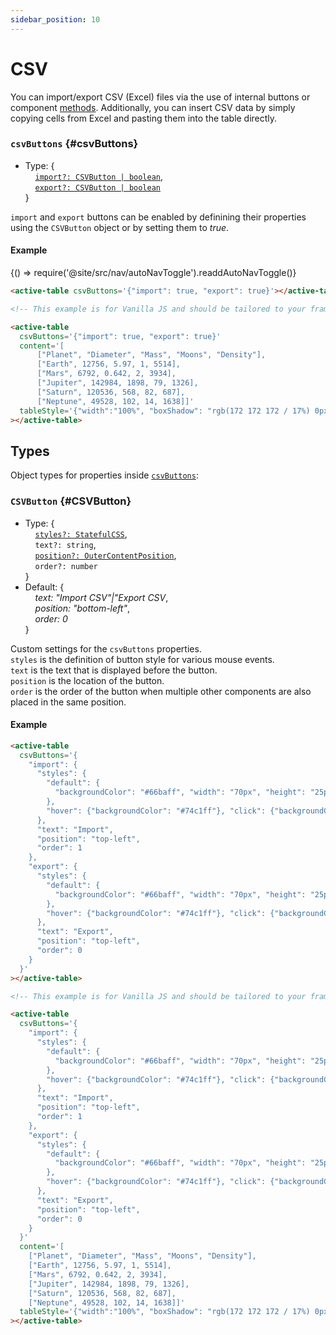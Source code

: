 ```yaml
---
sidebar_position: 10
---
```


# CSV

You can import/export CSV (Excel) files via the use of internal buttons or component [methods](./methods#importCSV). Additionally, you can
insert CSV data by simply copying cells from Excel and pasting them into the table directly.

### `csvButtons` {#csvButtons}

- Type: {<br />
  &nbsp;&nbsp;&nbsp;&nbsp;[`import?: CSVButton | boolean`](#CSVButton), <br />
  &nbsp;&nbsp;&nbsp;&nbsp;[`export?: CSVButton | boolean`](#CSVButton) <br />
  }

`import` and `export` buttons can be enabled by definining their properties using the `CSVButton` object or by setting them to _true_.

#### Example


<BrowserOnly>{() => require('@site/src/nav/autoNavToggle').readdAutoNavToggle()}</BrowserOnly>

<TableContainer>
  <ActiveTable
    csvButtons={{import: true, export: true}}
    content={[
      ['Planet', 'Diameter', 'Mass', 'Moons', 'Density'],
      ['Earth', 12756, 5.97, 1, 5514],
      ['Mars', 6792, 0.642, 2, 3934],
      ['Jupiter', 142984, 1898, 79, 1326],
      ['Saturn', 120536, 568, 82, 687],
      ['Neptune', 49528, 102, 14, 1638],
    ]}
    tableStyle={{width: '100%', boxShadow: 'rgb(172 172 172 / 17%) 0px 0.5px 1px 0px', borderRadius: '2px'}}
  ></ActiveTable>
</TableContainer>

<Tabs>
<TabItem value="js" label="Sample code">

```html
<active-table csvButtons='{"import": true, "export": true}'></active-table>
```

</TabItem>
<TabItem value="py" label="Full code">

```html
<!-- This example is for Vanilla JS and should be tailored to your framework (see Examples) -->

<active-table
  csvButtons='{"import": true, "export": true}'
  content='[
      ["Planet", "Diameter", "Mass", "Moons", "Density"],
      ["Earth", 12756, 5.97, 1, 5514],
      ["Mars", 6792, 0.642, 2, 3934],
      ["Jupiter", 142984, 1898, 79, 1326],
      ["Saturn", 120536, 568, 82, 687],
      ["Neptune", 49528, 102, 14, 1638]]'
  tableStyle='{"width":"100%", "boxShadow": "rgb(172 172 172 / 17%) 0px 0.5px 1px 0px", "borderRadius":"2px"}'
></active-table>
```

</TabItem>
</Tabs>

<LineBreak></LineBreak>

## Types

Object types for properties inside [`csvButtons`](#csvButtons):

### `CSVButton` {#CSVButton}

- Type: {<br />
  &nbsp;&nbsp;&nbsp;&nbsp;[`styles?: StatefulCSS`](./sharedTypes#StatefulCSS), <br />
  &nbsp;&nbsp;&nbsp;&nbsp;`text?: string`, <br />
  &nbsp;&nbsp;&nbsp;&nbsp;[`position?: OuterContentPosition`](./sharedTypes#OuterContentPosition), <br />
  &nbsp;&nbsp;&nbsp;&nbsp;`order?: number` <br />
  }
- Default: {<br />
  &nbsp;&nbsp;&nbsp;&nbsp;_text: "Import CSV"|"Export CSV_, <br />
  &nbsp;&nbsp;&nbsp;&nbsp;_position: "bottom-left"_, <br />
  &nbsp;&nbsp;&nbsp;&nbsp;_order: 0_ <br />
  }

Custom settings for the `csvButtons` properties. <br />
`styles` is the definition of button style for various mouse events. <br />
`text` is the text that is displayed before the button. <br />
`position` is the location of the button. <br />
`order` is the order of the button when multiple other components are also placed in the same position.

#### Example

<TableContainer>
  <ActiveTable
    csvButtons={{
      import: {
        styles: {
          default: {
            backgroundColor: '#66baff',
            width: '70px',
            height: '25px',
            paddingTop: '6px',
            color: 'white',
            border: 'unset',
          },
          hover: {backgroundColor: '#74c1ff'},
          click: {backgroundColor: '#65b9ff'},
        },
        text: 'Import',
        position: 'top-left',
        order: 1,
      },
      export: {
        styles: {
          default: {
            backgroundColor: '#66baff',
            width: '70px',
            height: '25px',
            paddingTop: '6px',
            color: 'white',
            border: 'unset',
          },
          hover: {backgroundColor: '#74c1ff'},
          click: {backgroundColor: '#65b9ff'},
        },
        text: 'Export',
        position: 'top-left',
        order: 0,
      },
    }}
    content={[
      ['Planet', 'Diameter', 'Mass', 'Moons', 'Density'],
      ['Earth', 12756, 5.97, 1, 5514],
      ['Mars', 6792, 0.642, 2, 3934],
      ['Jupiter', 142984, 1898, 79, 1326],
      ['Saturn', 120536, 568, 82, 687],
      ['Neptune', 49528, 102, 14, 1638],
    ]}
    tableStyle={{width: '100%', boxShadow: 'rgb(172 172 172 / 17%) 0px 0.5px 1px 0px', borderRadius: '2px'}}
  ></ActiveTable>
</TableContainer>

<Tabs>
<TabItem value="js" label="Sample code">

```html
<active-table
  csvButtons='{
    "import": {
      "styles": {
        "default": {
          "backgroundColor": "#66baff", "width": "70px", "height": "25px", "paddingTop": "6px", "color": "white", "border": "unset"
        },
        "hover": {"backgroundColor": "#74c1ff"}, "click": {"backgroundColor": "#65b9ff"}
      },
      "text": "Import",
      "position": "top-left",
      "order": 1
    },
    "export": {
      "styles": {
        "default": {
          "backgroundColor": "#66baff", "width": "70px", "height": "25px", "paddingTop": "6px", "color": "white", "border": "unset"
        },
        "hover": {"backgroundColor": "#74c1ff"}, "click": {"backgroundColor": "#65b9ff"}
      },
      "text": "Export",
      "position": "top-left",
      "order": 0
    }
  }'
></active-table>
```

</TabItem>
<TabItem value="py" label="Full code">

```html
<!-- This example is for Vanilla JS and should be tailored to your framework (see Examples) -->

<active-table
  csvButtons='{
    "import": {
      "styles": {
        "default": {
          "backgroundColor": "#66baff", "width": "70px", "height": "25px", "paddingTop": "6px", "color": "white", "border": "unset"
        },
        "hover": {"backgroundColor": "#74c1ff"}, "click": {"backgroundColor": "#65b9ff"}
      },
      "text": "Import",
      "position": "top-left",
      "order": 1
    },
    "export": {
      "styles": {
        "default": {
          "backgroundColor": "#66baff", "width": "70px", "height": "25px", "paddingTop": "6px", "color": "white", "border": "unset"
        },
        "hover": {"backgroundColor": "#74c1ff"}, "click": {"backgroundColor": "#65b9ff"}
      },
      "text": "Export",
      "position": "top-left",
      "order": 0
    }
  }'
  content='[
    ["Planet", "Diameter", "Mass", "Moons", "Density"],
    ["Earth", 12756, 5.97, 1, 5514],
    ["Mars", 6792, 0.642, 2, 3934],
    ["Jupiter", 142984, 1898, 79, 1326],
    ["Saturn", 120536, 568, 82, 687],
    ["Neptune", 49528, 102, 14, 1638]]'
  tableStyle='{"width":"100%", "boxShadow": "rgb(172 172 172 / 17%) 0px 0.5px 1px 0px", "borderRadius":"2px"}'
></active-table>
```

</TabItem>
</Tabs>
